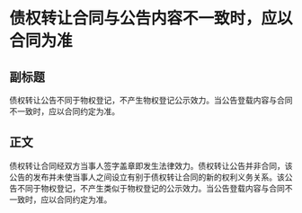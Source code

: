 # 债权转让合同与公告内容不一致时，应以合同为准
## 副标题
债权转让公告不同于物权登记，不产生物权登记公示效力。当公告登载内容与合同不一致时，应以合同约定为准。
## 正文
债权转让合同经双方当事人签字盖章即发生法律效力。债权转让公告并非合同，该公告的发布并未使当事人之间设立有别于债权转让合同的新的权利义务关系。该公告不同于物权登记，不产生类似于物权登记的公示效力。当公告登载内容与合同不一致时，应以合同约定为准。